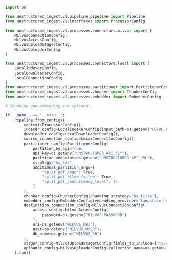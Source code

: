 ```python Python Ingest v2
import os

from unstructured_ingest.v2.pipeline.pipeline import Pipeline
from unstructured_ingest.v2.interfaces import ProcessorConfig

from unstructured_ingest.v2.processes.connectors.milvus import (
    MilvusConnectionConfig,
    MilvusAccessConfig,
    MilvusUploadStagerConfig,
    MilvusUploaderConfig
)

from unstructured_ingest.v2.processes.connectors.local import (
    LocalIndexerConfig,
    LocalDownloaderConfig,
    LocalConnectionConfig
)
from unstructured_ingest.v2.processes.partitioner import PartitionerConfig
from unstructured_ingest.v2.processes.chunker import ChunkerConfig
from unstructured_ingest.v2.processes.embedder import EmbedderConfig

# Chunking and embedding are optional.

if __name__ == "__main__":
    Pipeline.from_configs(
        context=ProcessorConfig(),
        indexer_config=LocalIndexerConfig(input_path=os.getenv("LOCAL_FILE_INPUT_DIR")),
        downloader_config=LocalDownloaderConfig(),
        source_connection_config=LocalConnectionConfig(),
        partitioner_config=PartitionerConfig(
            partition_by_api=True,
            api_key=os.getenv("UNSTRUCTURED_API_KEY"),
            partition_endpoint=os.getenv("UNSTRUCTURED_API_URL"),
            strategy="hi_res",
            additional_partition_args={
                "split_pdf_page": True,
                "split_pdf_allow_failed": True,
                "split_pdf_concurrency_level": 15
            }
        ),
        chunker_config=ChunkerConfig(chunking_strategy="by_title"),
        embedder_config=EmbedderConfig(embedding_provider="langchain-huggingface"),
        destination_connection_config=MilvusConnectionConfig(
            access_config=MilvusAccessConfig(
                password=os.getenv("MILVUS_PASSWORD")
            ),
            uri=os.getenv("MILVUS_URI"),
            user=os.getenv("MILVUS_USER"),
            db_name=os.getenv("MILVUS_DB")
        ),
        stager_config=MilvusUploadStagerConfig(fields_to_include=["type", "element_id", "text", "embeddings"]),
        uploader_config=MilvusUploaderConfig(collection_name=os.getenv("MILVUS_COLLECTION"))
    ).run()
```